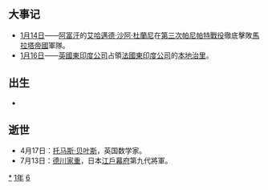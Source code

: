 {{yearTOC|1761|清'''[[乾隆|乾隆]]二十六年'''；越南'''[[景興|景興]]二十二年'''；日本'''[[寶曆_(桃園天皇)|寶曆]]十一年'''}}

== 大事记 ==
*[[1月14日|1月14日]]——[[阿富汗|阿富汗]]的[[艾哈邁德·沙阿·杜蘭尼|艾哈邁德·沙阿·杜蘭尼]]在[[第三次帕尼帕特戰役|第三次帕尼帕特戰役]]徹底擊敗[[馬拉塔帝國|馬拉塔帝國]]軍隊。
*[[1月16日|1月16日]]——[[英國東印度公司|英國東印度公司]]占領[[法國東印度公司|法國東印度公司]]的[[本地治里|本地治里]]。

== 出生 ==
*

== 逝世 ==
{{Wikisource year mention}}
*4月17日：[[托马斯·贝叶斯|托马斯·贝叶斯]]，英国数学家。
*7月13日：[[德川家重|德川家重]]，日本[[江戶幕府|江戶幕府]]第九代將軍。

[[Category:1761年|*]]
[[Category:1760年代|1年]]
[[Category:18世纪各年|6]]